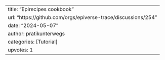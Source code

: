 ---
title: "Epirecipes cookbook"
url: "https://github.com/orgs/epiverse-trace/discussions/254"
date: "2024-05-07"
author: pratikunterwegs
categories: [Tutorial]
upvotes: 1
---
